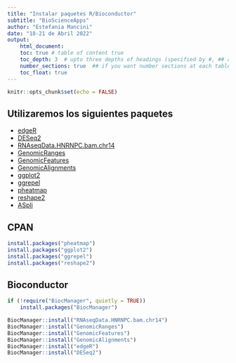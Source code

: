 ```yaml
---
title: "Instalar paquetes R/Bioconductor"
subtitle: "BioScienceApps"
author: "Estefania Mancini"
date: "18-21 de Abril 2022"
output:
    html_document:
    toc: true # table of content true
    toc_depth: 3  # upto three depths of headings (specified by #, ## and ###)
    number_sections: true  ## if you want number sections at each table header
    toc_float: true
---
```


```r
knitr::opts_chunk$set(echo = FALSE)
```

## Utilizaremos los siguientes  paquetes

* [edgeR](http://bioconductor.org/packages/release/bioc/html/edgeR.html)
* [DESeq2](http://bioconductor.org/packages/release/bioc/html/DESeq2.html)
* [RNAseqData.HNRNPC.bam.chr14](http://bioconductor.org/packages/release/data/experiment/html/RNAseqData.HNRNPC.bam.chr14.html)
* [GenomicRanges](http://bioconductor.org/packages/release/bioc/html/GenomicRanges.html)
* [GenomicFeatures](http://bioconductor.org/packages/release/bioc/html/GenomicFeatures.html)
* [GenomicAlignments](http://bioconductor.org/packages/release/bioc/html/GenomicAlignments.html)
* [ggplot2](https://cran.r-project.org/)
* [ggrepel](https://cran.r-project.org/)
* [pheatmap](https://cran.r-project.org/)
* [reshape2](https://cran.r-project.org/)
* [ASpli](http://bioconductor.org/packages/release/bioc/html/ASpli.html)


## CPAN

```r
install.packages("pheatmap")
install.packages("ggplot2")
install.packages("ggrepel")
install.packages("reshape2")
```


## Bioconductor

```r

if (!require("BiocManager", quietly = TRUE))
    install.packages("BiocManager")

BiocManager::install("RNAseqData.HNRNPC.bam.chr14")
BiocManager::install("GenomicRanges")
BiocManager::install("GenomicFeatures")
BiocManager::install("GenomicAlignments")
BiocManager::install("edgeR")
BiocManager::install("DESeq2")
```

